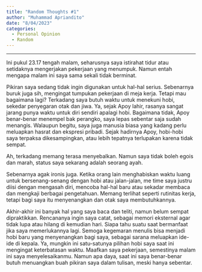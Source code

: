 ```yaml
---
title: "Random Thoughts #1"
author: "Muhammad Apriandito"
date: "8/04/2023"
categories:
  - Personal Opinion
  - Random
---
```


------------------------------------------------------------------------

Ini pukul 23.17 tengah malam, seharusnya saya istirahat tidur atau setidaknya mengerjakan pekerjaan yang menumpuk. Namun entah mengapa malam ini saya sama sekali tidak berminat.

Pikiran saya sedang tidak ingin digunakan untuk hal-hal serius. Sebenarnya buruk juga sih, mengingat tumpukan pekerjaan di meja kerja. Tetapi mau bagaimana lagi? Terkadang saya butuh waktu untuk menekuni hobi, sekedar penyegaran otak dan jiwa. Ya, sejak Apoy lahir, rasanya sangat jarang punya waktu untuk diri sendiri apalagi hobi. Bagaimana tidak, Apoy benar-benar menempel bak perangko, saya lepas sebentar saja sudah menangis. Walaupun begitu, saya juga manusia biasa yang kadang perlu meluapkan hasrat dan ekspresi pribadi. Sejak hadirnya Apoy, hobi-hobi saya terpaksa dikesampingkan, atau lebih tepatnya terlupakan karena tidak sempat.

Ah, terkadang memang terasa menyebalkan. Namun saya tidak boleh egois dan marah, status saya sekarang adalah seorang ayah.

Sebenarnya agak ironis juga. Ketika orang lain menghabiskan waktu luang untuk bersenang-senang dengan hobi atau jalan-jalan, me time saya justru diisi dengan mengasah diri, mencoba hal-hal baru atau sekadar membaca dan mengkaji berbagai pengetahuan. Memang terlihat seperti rutinitas kerja, tetapi bagi saya itu menyenangkan dan otak saya membutuhkannya.

Akhir-akhir ini banyak hal yang saya baca dan teliti, namun belum sempat dipraktikkan. Rencananya ingin saya catat, sebagai memori eksternal agar tidak lupa atau hilang di kemudian hari. Siapa tahu suatu saat bermanfaat jika saya memerlukannya lagi. Semoga kegemaran menulis bisa menjadi hobi baru yang menyenangkan bagi saya, sebagai sarana meluapkan ide-ide di kepala. Ya, mungkin ini satu-satunya pilihan hobi saya saat ini mengingat keterbatasan waktu. Maafkan saya pekerjaan, semestinya malam ini saya menyelesaikanmu. Namun apa daya, saat ini saya benar-benar butuh menuangkan buah pikiran saya dalam tulisan, meski hanya sebentar.

